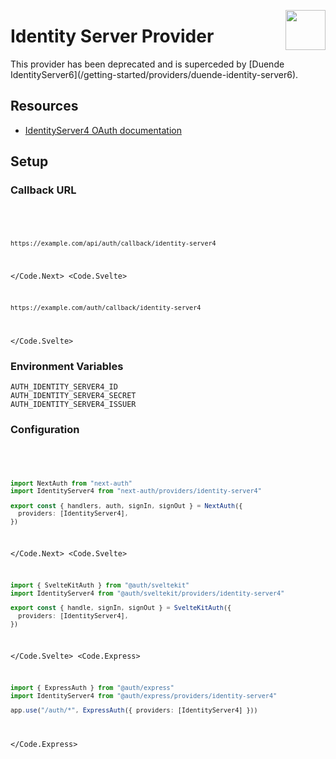 
<img
  align="right"
  src="/img/providers/identity-server4.svg"
  height="64"
  width="64"
/>

# Identity Server Provider

<Callout>
  This provider has been deprecated and is superceded by [Duende
  IdentityServer6](/getting-started/providers/duende-identity-server6).
</Callout>

## Resources

- [IdentityServer4 OAuth documentation](https://identityserver4.readthedocs.io/en/latest/)

## Setup

### Callback URL

<Code>
  <Code.Next>

```bash
https://example.com/api/auth/callback/identity-server4
```

  </Code.Next>
  <Code.Svelte>

```bash
https://example.com/auth/callback/identity-server4
```

  </Code.Svelte>
</Code>

### Environment Variables

```
AUTH_IDENTITY_SERVER4_ID
AUTH_IDENTITY_SERVER4_SECRET
AUTH_IDENTITY_SERVER4_ISSUER
```

### Configuration

<Code>
  <Code.Next>

```ts filename="/auth.ts"
import NextAuth from "next-auth"
import IdentityServer4 from "next-auth/providers/identity-server4"

export const { handlers, auth, signIn, signOut } = NextAuth({
  providers: [IdentityServer4],
})
```

  </Code.Next>
  <Code.Svelte>

```ts filename="/src/auth.ts"
import { SvelteKitAuth } from "@auth/sveltekit"
import IdentityServer4 from "@auth/sveltekit/providers/identity-server4"

export const { handle, signIn, signOut } = SvelteKitAuth({
  providers: [IdentityServer4],
})
```

  </Code.Svelte>
  <Code.Express>

```ts filename="/src/app.ts"
import { ExpressAuth } from "@auth/express"
import IdentityServer4 from "@auth/express/providers/identity-server4"

app.use("/auth/*", ExpressAuth({ providers: [IdentityServer4] }))
```

  </Code.Express>
</Code>
